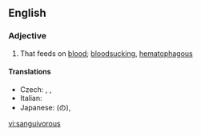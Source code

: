 ==English==

===Adjective===
{{en-adj}}

# That feeds on [[blood]]; [[bloodsucking]], [[hematophagous]]

====Translations====
{{trans-top|feeding on blood}}
* Czech: {{t|cs|krevsající}}, {{t|cs|sangvivorní}}, {{t|cs|hematofágní}}
* Italian: {{t+|it|sanguivoro}}
* Japanese: {{t|ja|吸血性}}(の), {{t|ja|吸血}}
{{trans-mid}}


{{trans-bottom}}

[[vi:sanguivorous]]